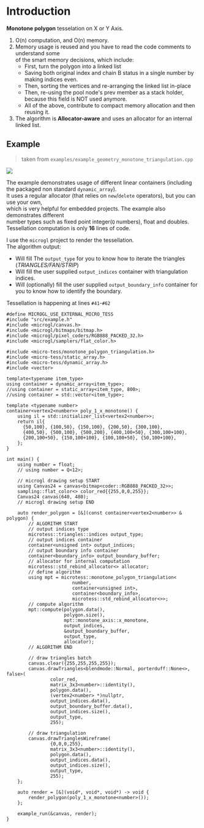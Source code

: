 # Introduction
**Monotone polygon** tesselation on X or Y Axis.
1. O(n) computation, and O(n) memory.
2. Memory usage is reused and you have to read the code comments to understand some  
   of the smart memory decisions, which include:
   - First, turn the polygon into a linked list
   - Saving both original index and chain B status in a single number by making indices even.
   - Then, sorting the vertices and re-arranging the linked list in-place
   - Then, re-using the pool node's prev member as a stack holder, because this field is NOT used anymore.
   - All of the above, contribute to compact memory allocation and then reusing it.
3. The algorithm is **Allocator-aware** and uses an allocator for an internal linked list.

## Example

> taken from `examples/example_geometry_monotone_triangulation.cpp`

<Image src='/images/tess/monotone.png' className='w-1/2 mx-auto my-10' imgClass=''  />

The example demonstrates usage of different linear containers (including the packaged non standard `dynamic_array`).  
It uses a regular allocator (that relies on `new`/`delete` operators), but you can use your own,  
which is very helpful for embedded projects. The example also demonstrates different  
number types such as fixed point integer(`Q` numbers), float and doubles.    
Tessellation computation is only **16** lines of code.  
  
I use the `microgl` project to render the tessellation.  
The algorithm output:
- Will fill The `output_type` for you to know how to iterate the triangles (*TRIANGLES/FAN/STRIP*)
- Will fill the user supplied `output_indices` container with triangulation indices.
- Will (optionally) fill the user supplied `output_boundary_info` container for you to know how to identify the boundary.

Tessellation is happening at lines `#41`-`#62`
```lang=cpp&lines=41-62
#define MICROGL_USE_EXTERNAL_MICRO_TESS
#include "src/example.h"
#include <microgl/canvas.h>
#include <microgl/bitmaps/bitmap.h>
#include <microgl/pixel_coders/RGB888_PACKED_32.h>
#include <microgl/samplers/flat_color.h>

#include <micro-tess/monotone_polygon_triangulation.h>
#include <micro-tess/static_array.h>
#include <micro-tess/dynamic_array.h>
#include <vector>

template<typename item_type>
using container = dynamic_array<item_type>;
//using container = static_array<item_type, 800>;
//using container = std::vector<item_type>;

template <typename number>
container<vertex2<number>> poly_1_x_monotone() {
    using il = std::initializer_list<vertex2<number>>;
    return il{
      {50,100}, {100,50}, {150,100}, {200,50}, {300,100}, 
      {400,50}, {500,100}, {500,200}, {400,100+50}, {300,100+100}, 
      {200,100+50}, {150,100+100}, {100,100+50}, {50,100+100},
    };
}

int main() {
    using number = float;
    // using number = Q<12>;

    // microgl drawing setup START
    using Canvas24 = canvas<bitmap<coder::RGB888_PACKED_32>>;
    sampling::flat_color<> color_red{{255,0,0,255}};
    Canvas24 canvas(640, 480);
    // microgl drawing setup END

    auto render_polygon = [&](const container<vertex2<number>> & polygon) {
        // ALGORITHM START
        // output indices type
        microtess::triangles::indices output_type;
        // output indices container
        container<unsigned int> output_indices;
        // output boundary info container
        container<boundary_info> output_boundary_buffer;
        // allocator for internal computation
        microtess::std_rebind_allocator<> allocator;
        // define algorithm
        using mpt = microtess::monotone_polygon_triangulation<
                        number,
                        container<unsigned int>,
                        container<boundary_info>,
                        microtess::std_rebind_allocator<>>;
        // compute algorithm
        mpt::compute(polygon.data(),
                     polygon.size(),
                     mpt::monotone_axis::x_monotone,
                     output_indices,
                     &output_boundary_buffer,
                     output_type,
                     allocator);
        // ALGORITHM END

        // draw triangles batch
        canvas.clear({255,255,255,255});
        canvas.drawTriangles<blendmode::Normal, porterduff::None<>, false>(
                color_red,
                matrix_3x3<number>::identity(),
                polygon.data(),
                (vertex2<number> *)nullptr,
                output_indices.data(),
                output_boundary_buffer.data(),
                output_indices.size(),
                output_type,
                255);

        // draw triangulation
        canvas.drawTrianglesWireframe(
                {0,0,0,255},
                matrix_3x3<number>::identity(),
                polygon.data(),
                output_indices.data(),
                output_indices.size(),
                output_type,
                255);
    };

    auto render = [&](void*, void*, void*) -> void {
        render_polygon(poly_1_x_monotone<number>());
    };

    example_run(&canvas, render);
}
```